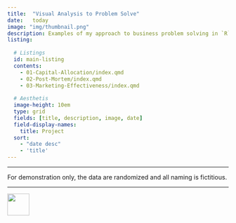 ```yaml
---
title:  "Visual Analysis to Problem Solve"
date:   today
image: "img/thumbnail.png"
description: Examples of my approach to business problem solving in `R` and `SQL`.
listing:
  
  # Listings
  id: main-listing
  contents: 
    - 01-Capital-Allocation/index.qmd
    - 02-Post-Mortem/index.qmd
    - 03-Marketing-Effectiveness/index.qmd
    
  # Aesthetis
  image-height: 10em
  type: grid
  fields: [title, description, image, date]
  field-display-names: 
    title: Project
  sort: 
    - "date desc"
    - 'title'
---
```


---

::: {.callout-note title="Note: Data is Randomly Generated"}

For demonstration only, the data are randomized and all naming is fictitious.

:::

---

<!-- Listing here -->

:::{#main-listing}
:::


[<img src = '/docs/img/go-back.png' height=50 >](../)
